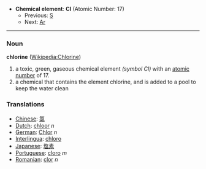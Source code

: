 *'''Chemical element''': '''Cl''' (Atomic Number: 17)
**Previous: [[Sulfur|S]]
**Next: [[Argon|Ar]]
----
=== Noun ===
'''chlorine''' ([[en:Chlorine|Wikipedia:Chlorine]])

#a toxic, green, gaseous chemical element ''(symbol Cl)'' with an [[atomic number]] of 17.
#a chemical that contains the element chlorine, and is added to a pool to keep the water clean

===Translations===
*[[Chinese]]: [[氯]]
*[[Dutch]]: [[chloor]] ''n''
*[[German]]: [[Chlor]] ''n''
*[[Interlingua]]: [[chloro]]
*[[Japanese]]: [[塩素]]
*[[Portuguese]]: [[cloro]] ''m''
*[[Romanian]]: [[clor]] ''n''